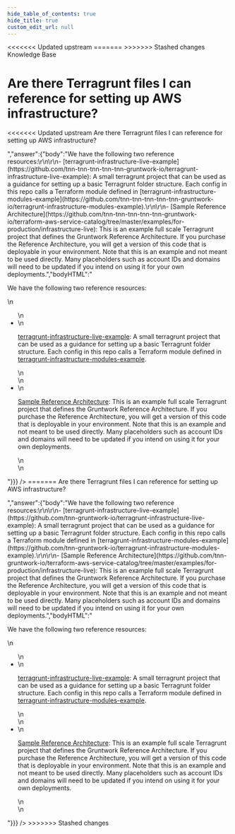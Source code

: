 ```yaml
---
hide_table_of_contents: true
hide_title: true
custom_edit_url: null
---
```



<head>
<<<<<<< Updated upstream
  <link rel="canonical" href="https://github.com/tnn-tnn-tnn-tnn-tnn-gruntwork-io/knowledge-base/discussions/105" />
=======
  <link rel="canonical" href="https://github.com/tnn-gruntwork-io/knowledge-base/discussions/105" />
>>>>>>> Stashed changes
</head>

<CenterLayout>
<span className="searchCategory">Knowledge Base</span>
<h1>Are there Terragrunt files I can reference for setting up AWS infrastructure?</h1>
<<<<<<< Updated upstream
<GitHub discussion={{"id":"D_kwDOF8slf84AOTaE","number":105,"author":{"login":"marijakstrazdas"},"title":"Are there Terragrunt files I can reference for setting up AWS infrastructure?","body":"Are there Terragrunt files I can reference for setting up AWS infrastructure?","bodyHTML":"<p dir=\"auto\">Are there Terragrunt files I can reference for setting up AWS infrastructure?</p>","answer":{"body":"We have the following two reference resources:\r\n\r\n- [terragrunt-infrastructure-live-example](https://github.com/tnn-tnn-tnn-tnn-tnn-gruntwork-io/terragrunt-infrastructure-live-example): A small terragrunt project that can be used as a guidance for setting up a basic Terragrunt folder structure. Each config in this repo calls a Terraform module defined in [terragrunt-infrastructure-modules-example](https://github.com/tnn-tnn-tnn-tnn-tnn-gruntwork-io/terragrunt-infrastructure-modules-example).\r\n\r\n- [Sample Reference Architecture](https://github.com/tnn-tnn-tnn-tnn-tnn-gruntwork-io/terraform-aws-service-catalog/tree/master/examples/for-production/infrastructure-live): This is an example full scale Terragrunt project that defines the Gruntwork Reference Architecture. If you purchase the Reference Architecture, you will get a version of this code that is deployable in your environment. Note that this is an example and not meant to be used directly. Many placeholders such as account IDs and domains will need to be updated if you intend on using it for your own deployments.","bodyHTML":"<p dir=\"auto\">We have the following two reference resources:</p>\n<ul dir=\"auto\">\n<li>\n<p dir=\"auto\"><a href=\"https://github.com/tnn-tnn-tnn-tnn-tnn-gruntwork-io/terragrunt-infrastructure-live-example\">terragrunt-infrastructure-live-example</a>: A small terragrunt project that can be used as a guidance for setting up a basic Terragrunt folder structure. Each config in this repo calls a Terraform module defined in <a href=\"https://github.com/tnn-tnn-tnn-tnn-tnn-gruntwork-io/terragrunt-infrastructure-modules-example\">terragrunt-infrastructure-modules-example</a>.</p>\n</li>\n<li>\n<p dir=\"auto\"><a href=\"https://github.com/tnn-tnn-tnn-tnn-tnn-gruntwork-io/terraform-aws-service-catalog/tree/master/examples/for-production/infrastructure-live\">Sample Reference Architecture</a>: This is an example full scale Terragrunt project that defines the Gruntwork Reference Architecture. If you purchase the Reference Architecture, you will get a version of this code that is deployable in your environment. Note that this is an example and not meant to be used directly. Many placeholders such as account IDs and domains will need to be updated if you intend on using it for your own deployments.</p>\n</li>\n</ul>"}}} />
=======
<GitHub discussion={{"id":"D_kwDOF8slf84AOTaE","number":105,"author":{"login":"marijakstrazdas"},"title":"Are there Terragrunt files I can reference for setting up AWS infrastructure?","body":"Are there Terragrunt files I can reference for setting up AWS infrastructure?","bodyHTML":"<p dir=\"auto\">Are there Terragrunt files I can reference for setting up AWS infrastructure?</p>","answer":{"body":"We have the following two reference resources:\r\n\r\n- [terragrunt-infrastructure-live-example](https://github.com/tnn-gruntwork-io/terragrunt-infrastructure-live-example): A small terragrunt project that can be used as a guidance for setting up a basic Terragrunt folder structure. Each config in this repo calls a Terraform module defined in [terragrunt-infrastructure-modules-example](https://github.com/tnn-gruntwork-io/terragrunt-infrastructure-modules-example).\r\n\r\n- [Sample Reference Architecture](https://github.com/tnn-gruntwork-io/terraform-aws-service-catalog/tree/master/examples/for-production/infrastructure-live): This is an example full scale Terragrunt project that defines the Gruntwork Reference Architecture. If you purchase the Reference Architecture, you will get a version of this code that is deployable in your environment. Note that this is an example and not meant to be used directly. Many placeholders such as account IDs and domains will need to be updated if you intend on using it for your own deployments.","bodyHTML":"<p dir=\"auto\">We have the following two reference resources:</p>\n<ul dir=\"auto\">\n<li>\n<p dir=\"auto\"><a href=\"https://github.com/tnn-gruntwork-io/terragrunt-infrastructure-live-example\">terragrunt-infrastructure-live-example</a>: A small terragrunt project that can be used as a guidance for setting up a basic Terragrunt folder structure. Each config in this repo calls a Terraform module defined in <a href=\"https://github.com/tnn-gruntwork-io/terragrunt-infrastructure-modules-example\">terragrunt-infrastructure-modules-example</a>.</p>\n</li>\n<li>\n<p dir=\"auto\"><a href=\"https://github.com/tnn-gruntwork-io/terraform-aws-service-catalog/tree/master/examples/for-production/infrastructure-live\">Sample Reference Architecture</a>: This is an example full scale Terragrunt project that defines the Gruntwork Reference Architecture. If you purchase the Reference Architecture, you will get a version of this code that is deployable in your environment. Note that this is an example and not meant to be used directly. Many placeholders such as account IDs and domains will need to be updated if you intend on using it for your own deployments.</p>\n</li>\n</ul>"}}} />
>>>>>>> Stashed changes

</CenterLayout>
  

<!-- ##DOCS-SOURCER-START
{
  "sourcePlugin": "github-discussions",
  "hash": "3b271ec0269d010c4d70ce880e3c697b"
}
##DOCS-SOURCER-END -->
